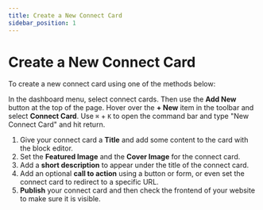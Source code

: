 ```yaml
---
title: Create a New Connect Card
sidebar_position: 1
---
```


# Create a New Connect Card


<div className='player-wrapper'>
<ReactPlayer url="https://vimeo.com/678201930"
    width="100%"
    height="100%"
    controls={true}
    playing={true}
    muted={true}
     />
</div>

To create a new connect card using one of the methods below:

<Tabs>
  <TabItem value="dashboard" label="Dashboard" default>
    In the dashboard menu, select connect cards. Then use the <b>Add New</b> button at the top of the page.
  </TabItem>
  <TabItem value="toolbar" label="Toolbar">
    Hover over the <b>+ New</b> item in the toolbar and select <b>Connect Card</b>.
  </TabItem>
  <TabItem value="command" label="Command Menu">
    Use <code>⌘</code> + <code>K</code> to open the command bar and type "New Connect Card" and hit return.
  </TabItem>
</Tabs>

1. Give your connect card a **Title** and add some content to the card with the block editor.
2. Set the **Featured Image** and the **Cover Image** for the connect card.
3. Add a **short description** to appear under the title of the connect card.
4. Add an optional **call to action** using a button or form, or even set the connect card to redirect to a specific URL.
5. **Publish** your connect card and then check the frontend of your website to make sure it is visible.